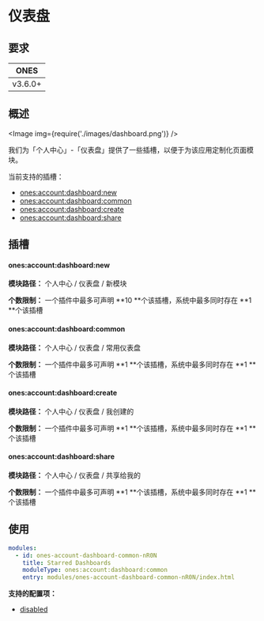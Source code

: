 
# 仪表盘

## 要求

| **ONES** |
| :------: |
| v3.6.0+  |

## 概述

<Image img={require('./images/dashboard.png')} />

我们为「个人中心」-「仪表盘」提供了一些插槽，以便于为该应用定制化页面模块。

当前支持的插槽：

- [ones:account:dashboard:new](#onesaccountdashboardnew)
- [ones:account:dashboard:common](#onesaccountdashboardcommon)
- [ones:account:dashboard:create](#onesaccountdashboardcreate)
- [ones:account:dashboard:share](#onesaccountdashboardshare)

## 插槽

#### ones:account:dashboard:new

**模块路径：** 个人中心 / 仪表盘 / 新模块

**个数限制：** 一个插件中最多可声明 **10 **个该插槽，系统中最多同时存在 **1 **个该插槽

#### ones:account:dashboard:common

**模块路径：** 个人中心 / 仪表盘 / 常用仪表盘

**个数限制：** 一个插件中最多可声明 **1 **个该插槽，系统中最多同时存在 **1 **个该插槽

#### ones:account:dashboard:create

**模块路径：** 个人中心 / 仪表盘 / 我创建的

**个数限制：** 一个插件中最多可声明 **1 **个该插槽，系统中最多同时存在 **1 **个该插槽

#### ones:account:dashboard:share

**模块路径：** 个人中心 / 仪表盘 / 共享给我的

**个数限制：** 一个插件中最多可声明 **1 **个该插槽，系统中最多同时存在 **1 **个该插槽

## 使用

```yaml
modules:
  - id: ones-account-dashboard-common-nR0N
    title: Starred Dashboards
    moduleType: ones:account:dashboard:common
    entry: modules/ones-account-dashboard-common-nR0N/index.html
```

**支持的配置项：**

- [disabled](../../../../../reference/config/plugin.yaml#disabled)
